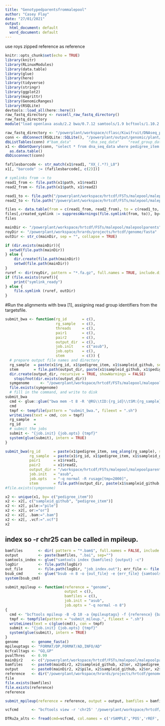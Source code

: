 ```yaml
---
title: "Genotypedparentsfrommalepool"
author: "Casey Flay"
date: "27/01/2021"
output:
  html_document: default
  word_document: default
---
```


use roys zipped reference as reference
```r
knitr::opts_chunk$set(echo = TRUE)
library(knitr)
library(RLinuxModules)
library(data.table)
library(glue)
library(here)
library(tidyverse)
library(stringr)
library(ggplot2)
library(magrittr)
library(GenomicRanges)
library(RSQLite)
devtools::load_all(here::here())
raw_fastq_directory <- russell_raw_fastq_directory()
raw_fastq_directory
module("load openlava asub/2.2 bwa/0.7.12 samtools/1.9 bcftools/1.10.2 vcftools")
```

```r
raw_fastq_directory <- "/powerplant/workspace/cflasc/Kiwifruit/DNAseq_processing/Trimmed_fastq_files/ER10522/99.reads_for_alignment"
conn <- dbConnect(RSQLite::SQLite(), "/powerplant/output/genomic/plant/Actinidia/chinensis/Resequencing/SQLite/cflasc_kiwifruit_sequence_data.db")
dbListTables(conn) #"bam_data"        "dna_seq_data"    "read_group_data" "ref_data"    
x1 <- dbGetQuery(conn, "select * from dna_seq_data where pedigree_item in ('CK06_01', 'CK20_01', 'CK51_06') and experiment_request = 'ER10522'") %>% 
  as.data.table()
dbDisconnect(conn)

fafilesbarcode <- str_match(x1$read1, "XX_(.*?)_L0")
x1[, "barcode" := (fafilesbarcode[, c(2)])]

# symlinks from -> to
read1_from <- file.path(x1$path, x1$read1)
read2_from <- file.path(x1$path, x1$read2)

read1_to <- file.path("/powerplant/workspace/hrtcdf/FSTs/malepool/malepoolparents", x1$read1)
read2_to <- file.path("/powerplant/workspace/hrtcdf/FSTs/malepool/malepoolparents", x1$read2)

files <- data.table(from = c(read1_from, read2_from), to = c(read1_to, read2_to))
files[,created_symlink := suppressWarnings(file.symlink(from, to)), by=1:nrow(files)]
files
```

```r
mainDir <- "/powerplant/workspace/hrtcdf/FSTs/malepool/malepoolparents"
royDir <- "/powerplant/workspace/hrards/projects/hrtcdf/genome/fasta"
outDir <- str_c(mainDir, sep = "", collapse = TRUE)

if (dir.exists(mainDir)){
  setwd(file.path(mainDir))
} else {
    dir.create(file.path(mainDir))
    setwd(file.path(mainDir))
}
ruref <- dir(royDir, pattern = "*.fa.gz", full.names = TRUE, include.dirs = TRUE)
if (file.exists(ruref)){
    print("symlink_ready")
} else {
    file.symlink (ruref, outDir)
}
```

#Run the alignments with bwa [1], assigning read group identifiers from the targetsfile.
```r
submit_bwa <- function(rg_id       = c(),
                       rg_sample   = c(),
                       threads     = c(),
                       pair1       = c(),
                       pair2       = c(),
                       output_dir  = c(),
                       job.init    = c("asub"),
                       job.opts    = c(),
                       stem        = c()) {
  # prepare output file names and directory
  rg_sample  = paste(x1$rg_id, x1$pedigree_item, x1$sampleid_github, sep = "_")
  stem       = file.path(output_dir, paste(x1$sampleid_github, x1$pedigree_item, sep="or"))
  dir.create(output_dir, recursive = TRUE, showWarnings = FALSE)
    stopifnot(dir.exists(output_dir))
  symgenome     <- "/powerplant/workspace/hrtcdf/FSTs/malepool/malepoolparents/Russell_V2a.fa.gz"
  file.exists(symgenome)
  # fill in the command, and write to disk
submit_bwa
  cmd <- glue::glue("bwa mem -t 8 -R '@RG\\tID:{rg_id}\\tSM:{rg_sample}' {symgenome} {pair1} {pair2} | samtools sort -l 9 -O bam -o {stem}.bam - && samtools index {stem}.bam")
  cmd
  tmpf <- tempfile(pattern = "submit_bwa.", fileext = ".sh")
  writeLines(text = cmd, con = tmpf)
  rg_sample  = 
  rg_id      = 
  # submit the jobs
  submit <- "{job.init} {job.opts} {tmpf}"
  system(glue(submit), intern = TRUE)
}

submit_bwa(rg_id      = paste(x1$pedigree_item, seq_along(rg_sample), sep = "_"),
           rg_sample  = paste(x1$rg_id, x1$pedigree_item, x1$sampleid_github, sep = "_"),
           pair1      = x1$read1,
           pair2      = x1$read2,
           output_dir = "/workspace/hrtcdf/FSTs/malepool/malepoolparents",
           job.init   = "asub",
           job.opts   = "-q normal -R rusage[tmp=2000]",   
           stem       = file.path(output_dir, paste(x1$sampleid_github, x1$pedigree_item, sep="or")))
#file.exists(symgenome)
```

```r
x2 <- unique(x1, by= c("pedigree_item"))
x2 <- x2[, c("sampleid_github", "pedigree_item")]
x2 <- x2[, pile:="pile"]
x2 <- x2[, or:="or"]
x2 <- x2[, .bam:=".bam"]
x2 <- x2[, .vcf:=".vcf"]
x2
```

## index so -r chr25 can be called in mpileup. 
```r
bamfiles       <- dir( pattern = "*.bam$", full.names = FALSE, include.dirs = TRUE)
output         <- paste(bamfiles, ".bai", sep="") 
samtools_index <- glue("samtools index {bamfiles} {output} -c")
logDir         <- file.path(logDir)
out_file       <- file.path(logDir, "job_index.out"); err_file <- file.path(logDir, "job_index.err")
bsub_cmd       <- glue("bsub -n 8 -o {out_file} -e {err_file} {samtools_index}")
system(bsub_cmd)
```

```r
submit_mpileup <- function(reference = "genome", 
                           output = c(), 
                           bamfiles = c(), 
                           job.init = "asub", 
                           job.opts = "-q normal -n 8")
{
  cmd <- "bcftools mpileup -B -Q 10 -a {mpileuptags} -f {reference} {bamfiles} | bcftools call -f {bcfcalltags} -p {pvalThres} -m -A -Oz -o {output} && bcftools index -f {output}"
  tmpf <- tempfile(pattern = "submit_mileup.", fileext = ".sh")
  writeLines(text = c(glue(cmd)), con = tmpf)
  submit <- "{job.init} {job.opts} {tmpf}"
  system(glue(submit), intern = TRUE)
}
genome      <- genome_fasta()
mpileuptags <- "FORMAT/DP,FORMAT/AD,INFO/AD"
bcfcalltags <- "GQ,GP"
pvalThres   <- 0.99
mainDir2    <- c("/powerplant/workspace/hrtcdf/FSTs/malepool/malepoolparents/")
bamfiles    <- paste0(mainDir2, x2$sampleid_github, x2$or, x2$pedigree_item, x2$.bam)
output      <- paste0(mainDir2, x2$pile, x2$sampleid_github, x2$or, x2$pedigree_item, x2$.vcf)
reference   <- dir("/powerplant/workspace/hrards/projects/hrtcdf/genome/fasta", pattern = ".*\\.gz$", full.names = TRUE)
file
file.exists(bamfiles)
file.exists(reference)
reference

submit_mpileup(reference = reference, output = output, bamfiles = bamfiles)
```

```r

vcfcmd      <- "bcftools view -r 'chr25' '/powerplant/workspace/hrtcdf/FSTs/malepool/malepoolparents/pileK97_03_05_07borCK06_01.bam' -Ou | bcftools query  -f'[%SAMPLE]\t%POS\t%REF\t%ALT\t%DP\t%AD\t%AD{0}\t%AD{1}\t%AD{2}\t%AD{3}\n'"

DTRu2a_alts <- fread(cmd=vcfcmd, col.names = c('rSAMPLE','POS','rREF','rALT','rDP','rAD','rAD0','rAD1','rAD2','rAD3'), key = 'POS')

```
